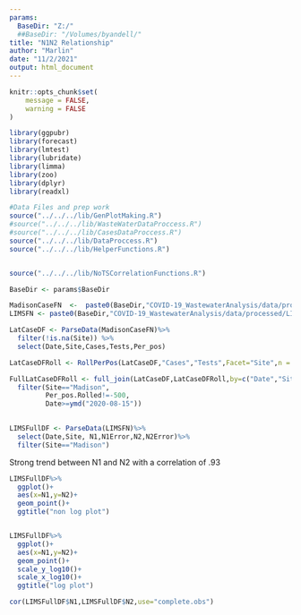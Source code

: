 ```yaml
---
params:
  BaseDir: "Z:/"
  ##BaseDir: "/Volumes/byandell/"
title: "N1N2 Relationship"
author: "Marlin"
date: "11/2/2021"
output: html_document
---
```


```r
knitr::opts_chunk$set(
	message = FALSE,
	warning = FALSE
)
```


```r
library(ggpubr)
library(forecast)
library(lmtest)
library(lubridate)
library(limma)
library(zoo)
library(dplyr)
library(readxl)

#Data Files and prep work
source("../../../lib/GenPlotMaking.R")
#source("../../../lib/WasteWaterDataProccess.R")
#source("../../../lib/CasesDataProccess.R")
source("../../../lib/DataProccess.R")
source("../../../lib/HelperFunctions.R")


source("../../../lib/NoTSCorrelationFunctions.R")
```

```r
BaseDir <- params$BaseDir

MadisonCaseFN  <-  paste0(BaseDir,"COVID-19_WastewaterAnalysis/data/processed/MMSD_Cases_2022_01_12_processed.csv")
LIMSFN <- paste0(BaseDir,"COVID-19_WastewaterAnalysis/data/processed/LIMSWasteData_01-25-21_01-05-22.csv")

LatCaseDF <- ParseData(MadisonCaseFN)%>% 
  filter(!is.na(Site)) %>%
  select(Date,Site,Cases,Tests,Per_pos)

LatCaseDFRoll <- RollPerPos(LatCaseDF,"Cases","Tests",Facet="Site",n = 14)

FullLatCaseDFRoll <- full_join(LatCaseDF,LatCaseDFRoll,by=c("Date","Site"),suffix=c("",".Rolled"))%>%
  filter(Site=="Madison",
         Per_pos.Rolled!=-500,
         Date>=ymd("2020-08-15"))
  

LIMSFullDF <- ParseData(LIMSFN)%>%
  select(Date,Site, N1,N1Error,N2,N2Error)%>%
  filter(Site=="Madison")


```

Strong trend between N1 and N2 with a correlation of .93

```r
LIMSFullDF%>%
  ggplot()+
  aes(x=N1,y=N2)+
  geom_point()+
  ggtitle("non log plot")


LIMSFullDF%>%
  ggplot()+
  aes(x=N1,y=N2)+
  geom_point()+
  scale_y_log10()+
  scale_x_log10()+
  ggtitle("log plot")

cor(LIMSFullDF$N1,LIMSFullDF$N2,use="complete.obs")
```

